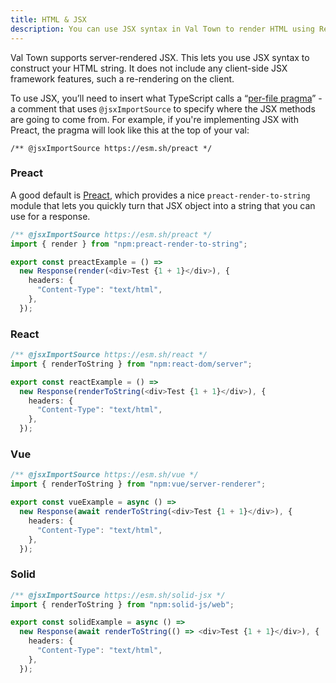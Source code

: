 ```yaml
---
title: HTML & JSX
description: You can use JSX syntax in Val Town to render HTML using React, Preact, Vue, Solid, etc.
---
```


Val Town supports server-rendered JSX. This lets you use JSX syntax to construct
your HTML string. It does not include any client-side JSX framework features,
such a re-rendering on the client.

To use JSX, you’ll need to insert what TypeScript calls a
“[per-file pragma](https://www.typescriptlang.org/tsconfig#jsxImportSource)” - a
comment that uses `@jsxImportSource` to specify where the JSX methods are going
to come from. For example, if you're implementing JSX with Preact, the pragma
will look like this at the top of your val:

```tsx
/** @jsxImportSource https://esm.sh/preact */
```

### Preact

A good default is [Preact](https://github.com/preactjs/preact), which provides a
nice `preact-render-to-string` module that lets you quickly turn that JSX object
into a string that you can use for a response.

```ts val
/** @jsxImportSource https://esm.sh/preact */
import { render } from "npm:preact-render-to-string";

export const preactExample = () =>
  new Response(render(<div>Test {1 + 1}</div>), {
    headers: {
      "Content-Type": "text/html",
    },
  });
```

### React

```ts val
/** @jsxImportSource https://esm.sh/react */
import { renderToString } from "npm:react-dom/server";

export const reactExample = () =>
  new Response(renderToString(<div>Test {1 + 1}</div>), {
    headers: {
      "Content-Type": "text/html",
    },
  });
```

### Vue

```ts val
/** @jsxImportSource https://esm.sh/vue */
import { renderToString } from "npm:vue/server-renderer";

export const vueExample = async () =>
  new Response(await renderToString(<div>Test {1 + 1}</div>), {
    headers: {
      "Content-Type": "text/html",
    },
  });
```

### Solid

```ts val
/** @jsxImportSource https://esm.sh/solid-jsx */
import { renderToString } from "npm:solid-js/web";

export const solidExample = async () =>
  new Response(await renderToString(() => <div>Test {1 + 1}</div>), {
    headers: {
      "Content-Type": "text/html",
    },
  });
```
